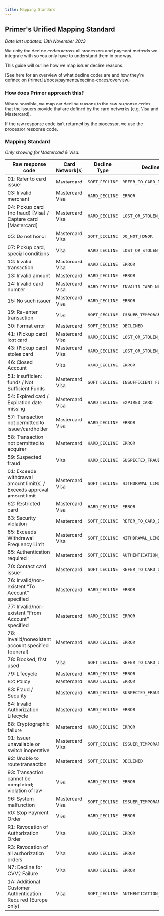 ---
title: Mapping Standard
---

## Primer's Unified Mapping Standard

_Date last updated: 13th November 2023_

We unify the decline codes across all processors and payment methods we integrate with so you only have to understand them in one way.

This guide will outline how we map issuer decline reasons.

<Info>
  [See here for an overview of what decline codes are and how they're defined on Primer.](/docs/payments/decline-codes/overview)
</Info>

### How does Primer approach this?

Where possible, we map our decline reasons to the raw response codes that the issuers provide that are defined by the card networks (e.g. Visa and Mastercard).

If the raw response code isn’t returned by the processor, we use the processor response code.

### Mapping Standard

_Only showing for Mastercard & Visa._

| Raw response code | Card Network(s) | Decline Type | Decline Reason |
| --- | --- | --- | --- |
| 01: Refer to card issuer | Mastercard | `SOFT_DECLINE` | `REFER_TO_CARD_ISSUER` |
| 03: Invalid merchant | Mastercard  <br/>Visa | `HARD_DECLINE` | `ERROR` |
| 04: Pickup card (no fraud) \[Visa\] / Capture card \[Mastercard\] | Mastercard  <br/>Visa | `HARD_DECLINE` | `LOST_OR_STOLEN_CARD` |
| 05: Do not honor | Mastercard  <br/>Visa | `SOFT_DECLINE` | `DO_NOT_HONOR` |
| 07: Pickup card, special conditions | Visa | `HARD_DECLINE` | `LOST_OR_STOLEN_CARD` |
| 12: Invalid transaction | Mastercard  <br/>Visa | `HARD_DECLINE` | `ERROR` |
| 13: Invalid amount | Mastercard | `HARD_DECLINE` | `ERROR` |
| 14: Invalid card number | Mastercard  <br/>Visa | `HARD_DECLINE` | `INVALID_CARD_NUMBER` |
| 15: No such issuer | Mastercard  <br/>Visa | `HARD_DECLINE` | `ERROR` |
| 19: Re-enter transaction | Visa | `SOFT_DECLINE` | `ISSUER_TEMPORARILY_UNAVAILABLE` |
| 30: Format error | Mastercard | `SOFT_DECLINE` | `DECLINED` |
| 41: (Pickup card) lost card | Mastercard  <br/>Visa | `HARD_DECLINE` | `LOST_OR_STOLEN_CARD` |
| 43: (Pickup card) stolen card | Mastercard  <br/>Visa | `HARD_DECLINE` | `LOST_OR_STOLEN_CARD` |
| 46: Closed Account | Visa | `HARD_DECLINE` | `ERROR` |
| 51: Insufficient funds / Not Sufficient Funds | Mastercard  <br/>Visa | `SOFT_DECLINE` | `INSUFFICIENT_FUNDS` |
| 54: Expired card / Expiration date missing | Mastercard  <br/>Visa | `HARD_DECLINE` | `EXPIRED_CARD` |
| 57: Transaction not permitted to issuer/cardholder | Mastercard  <br/>Visa | `HARD_DECLINE` | `ERROR` |
| 58: Transaction not permitted to acquirer | Mastercard | `HARD_DECLINE` | `ERROR` |
| 59: Suspected fraud | Visa | `HARD_DECLINE` | `SUSPECTED_FRAUD` |
| 61: Exceeds withdrawal amount limit(s) / Exceeds approval amount limit | Mastercard  <br/>Visa | `SOFT_DECLINE` | `WITHDRAWAL_LIMIT_EXCEEDED` |
| 62: Restricted card | Mastercard  <br/>Visa | `HARD_DECLINE` | `ERROR` |
| 63: Security violation | Mastercard | `SOFT_DECLINE` | `REFER_TO_CARD_ISSUER` |
| 65: Exceeds Withdrawal Frequency Limit | Mastercard  <br/>Visa | `SOFT_DECLINE` | `WITHDRAWAL_LIMIT_EXCEEDED` |
| 65: Authentication required | Mastercard | `SOFT_DECLINE` | `AUTHENTICATION_REQUIRED` |
| 70: Contact card issuer | Mastercard | `SOFT_DECLINE` | `REFER_TO_CARD_ISSUER` |
| 76: Invalid/non-existent “To Account” specified | Mastercard | `HARD_DECLINE` | `ERROR` |
| 77: Invalid/non-existent “From Account” specified | Mastercard | `HARD_DECLINE` | `ERROR` |
| 78: Invalid/nonexistent account specified (general) | Mastercard | `HARD_DECLINE` | `ERROR` |
| 78: Blocked, first used | Visa | `SOFT_DECLINE` | `REFER_TO_CARD_ISSUER` |
| 79: Lifecycle | Mastercard | `HARD_DECLINE` | `ERROR` |
| 82: Policy | Mastercard | `HARD_DECLINE` | `ERROR` |
| 83: Fraud / Security | Mastercard | `HARD_DECLINE` | `SUSPECTED_FRAUD` |
| 84: Invalid Authorization Lifecycle | Mastercard | `HARD_DECLINE` | `ERROR` |
| 88: Cryptographic failure | Mastercard | `HARD_DECLINE` | `ERROR` |
| 91: Issuer unavailable or switch inoperative | Mastercard  <br/>Visa | `SOFT_DECLINE` | `ISSUER_TEMPORARILY_UNAVAILABLE` |
| 92: Unable to route transaction | Mastercard | `SOFT_DECLINE` | `DECLINED` |
| 93: Transaction cannot be completed; violation of law | Visa | `HARD_DECLINE` | `ERROR` |
| 96: System malfunction | Mastercard  <br/>Visa | `SOFT_DECLINE` | `ISSUER_TEMPORARILY_UNAVAILABLE` |
| R0: Stop Payment Order | Visa | `HARD_DECLINE` | `ERROR` |
| R1: Revocation of Authorization Order | Visa | `HARD_DECLINE` | `ERROR` |
| R3: Revocation of all authorization orders | Visa | `HARD_DECLINE` | `ERROR` |
| N7: Decline for CVV2 Failure | Visa | `HARD_DECLINE` | `ERROR` |
| 1A: Additional Customer Authentication Required (Europe only) | Visa | `SOFT_DECLINE` | `AUTHENTICATION_REQUIRED` |

